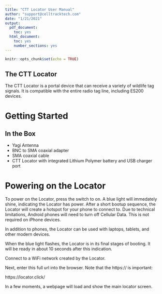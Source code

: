 ```yaml
---
title: "CTT Locator User Manual"
author: "support@celltracktech.com"
date: "1/21/2021"
output:
  pdf_document:
    toc: yes
  html_document:
    toc: yes
    number_sections: yes
---
```


```r
knitr::opts_chunk$set(echo = TRUE)
```

## The CTT Locator

The CTT Locator is a portal device that can receive a variety of wildlife tag signals. It is compatible with the entire radio tag line, including ES200 devices. 

# Getting Started

## In the Box

* Yagi Antenna
* BNC to SMA coaxial adapter
* SMA coaxial cable
* CTT Locator with integrated Lithium Polymer battery and USB charger port

# Powering on the Locator

To power on the Locator, press the switch to on. A blue light will immedately shine, indicating the Locator has power. After a short bootup sequence, the Locator will create a hotspot for your phone to connect to. Due to technical limitations, Android phones will need to turn off Cellular Data. This is not required on iPhone devices. 

In addition to phones, the Locator can be used with laptops, tablets, and other modern devices.

When the blue light flashes, the Locator is in its final stages of booting. It will be ready in about 10 seconds after this indication.

Connect to a WiFi network created by the Locator. 

Next, enter this full url into the browser. Note that the https:// is important:

https://locator.click/

In a few moments, a webpage will load and show the main locator screen. 





